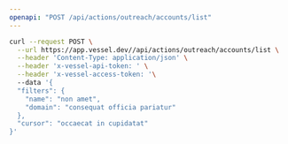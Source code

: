 ```yaml
---
openapi: "POST /api/actions/outreach/accounts/list"
---
```


<RequestExample>

```bash Request
curl --request POST \
  --url https://app.vessel.dev//api/actions/outreach/accounts/list \
  --header 'Content-Type: application/json' \
  --header 'x-vessel-api-token: ' \
  --header 'x-vessel-access-token: '\ 
  --data '{
  "filters": {
    "name": "non amet",
    "domain": "consequat officia pariatur"
  },
  "cursor": "occaecat in cupidatat"
}'
```

</RequestExample>


      